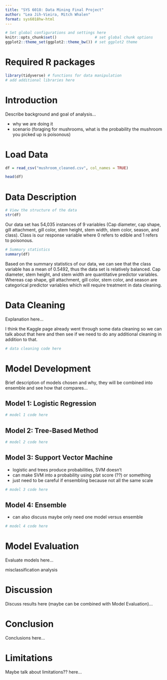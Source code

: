 ```yaml
---
title: "SYS 6018: Data Mining Final Project" 
author: "Lea Jih-Vieira, Mitch Whalen"
format: sys6018hw-html
---
```


```r
# Set global configurations and settings here
knitr::opts_chunk$set()                 # set global chunk options
ggplot2::theme_set(ggplot2::theme_bw()) # set ggplot2 theme
```

# Required R packages {.unnumbered .unlisted}

```r
library(tidyverse) # functions for data manipulation  
# add additional libraries here
```

# Introduction

Describe background and goal of analysis...

- why we are doing it
- scenario (foraging for mushrooms, what is the probability the mushroom you picked up is poisonous)

# Load Data

```r
df = read_csv("mushroom_cleaned.csv", col_names = TRUE)
```
```r
head(df)
```

# Data Description

```r
# View the structure of the data
str(df)
```
Our data set has 54,035 instances of 9 variables (Cap diameter, cap shape, gill attachment, gill color, stem height, stem width, stem color, season, and class). Class is our response variable where 0 refers to edible and 1 refers to poisonous.

```r
# Summary statistics
summary(df)
```
Based on the summary statistics of our data, we can see that the class variable has a mean of 0.5492, thus the data set is relatively balanced. Cap diameter, stem height, and stem width are quantitative predictor variables. Whereas cap shape, gill attachment, gill color, stem color, and season are categorical predictor variables which will require treatment in data cleaning. 

# Data Cleaning

Explanation here...

I think the Kaggle page already went through some data cleaning so we can talk about that here and then see if we need to do any additional cleaning in addition to that.

```r
# data cleaning code here
```

# Model Development

Brief description of models chosen and why, they will be combined into ensemble and see how that compares...

## Model 1: Logistic Regression

```r
# model 1 code here
```

## Model 2: Tree-Based Method

```r
# model 2 code here
```

## Model 3: Support Vector Machine
- logistic and trees produce probabilities, SVM doesn't
- can make SVM into a probability using plat score (??) or something
- just need to be careful if ensembling because not all the same scale

```r
# model 3 code here
```

## Model 4: Ensemble

- can also discuss maybe only need one model versus ensemble

```r
# model 4 code here
```

# Model Evaluation

Evaluate models here...

misclassification analysis

# Discussion

Discuss results here (maybe can be combined with Model Evaluation)...

# Conclusion

Conclusions here...

# Limitations

Maybe talk about limitations?? here...